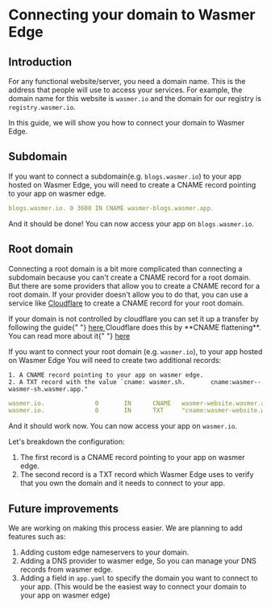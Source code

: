 
# Connecting your domain to Wasmer Edge

## Introduction

For any functional website/server, you need a domain name. This is the address that people will use to access your services.
For example, the domain name for this website is `wasmer.io` and the domain for our registry is `registry.wasmer.io`.

In this guide, we will show you how to connect your domain to Wasmer Edge.

## Subdomain

If you want to connect a subdomain(e.g. `blogs.wasmer.io`) to your app hosted on Wasmer Edge, you will need to create a CNAME record pointing to your app on wasmer edge.

```yaml
blogs.wasmer.io. 0 3600 IN CNAME wasmer-blogs.wasmer.app.
```

And it should be done! You can now access your app on `blogs.wasmer.io`.

## Root domain

Connecting a root domain is a bit more complicated than connecting a subdomain because you can't create a CNAME record for a root domain. But there are some providers that allow you to create a CNAME record for a root domain. If your provider doesn't allow you to do that, you can use a service like [Cloudflare](https://www.cloudflare.com/) to create a CNAME record for your root domain.

<Callout type="default" emoji="⚠️">
  If your domain is not controlled by cloudflare you can set it up a transfer by
  following the guide{" "}
  <a href="https://developers.cloudflare.com/registrar/get-started/transfer-domain-to-cloudflare/">
    here
  </a>
</Callout>

<Callout type="info" emoji="ℹ️">
  Cloudflare does this by **CNAME flattening**. You can read more about it{" "}
  <a href="https://blog.cloudflare.com/introducing-cname-flattening-rfc-compliant-cnames-at-a-domains-root/">
    here
  </a>
</Callout>

If you want to connect your root domain (e.g. `wasmer.io`), to your app hosted on Wasmer Edge
You will need to create two additional records:

    1. A CNAME record pointing to your app on wasmer edge.
    2. A TXT record with the value `cname: wasmer.sh.       cname:wasmer--wasmer-sh.wasmer.app."

```yaml
wasmer.io.              0       IN      CNAME   wasmer-website.wasmer.app
wasmer.io.              0       IN      TXT     "cname:wasmer-website.wasmer.app."
```

And it should work now. You can now access your app on `wasmer.io`.

Let's breakdown the configuration:

1. The first record is a CNAME record pointing to your app on wasmer edge.
2. The second record is a TXT record which Wasmer Edge uses to verify that you own the domain and it needs to connect to your app.

## Future improvements

We are working on making this process easier. We are planning to add features such as:

1. Adding custom edge nameservers to your domain.
2. Adding a DNS provider to wasmer edge, So you can manage your DNS records from wasmer edge.
3. Adding a field in `app.yaml` to specify the domain you want to connect to your app. (This would be the easiest way to connect your domain to your app on wasmer edge)
